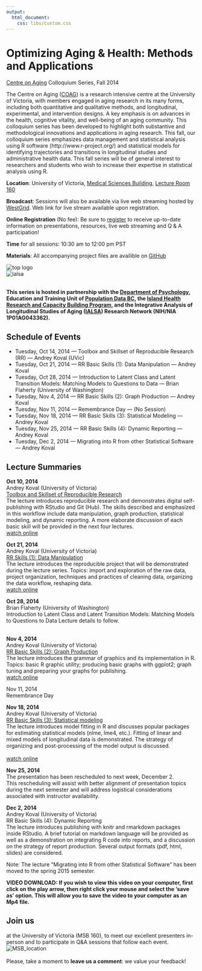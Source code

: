 ```yaml
---
output:
  html_document:
    css: libs/custom.css
---
```


Optimizing Aging & Health: Methods and Applications  
===  
[Centre on Aging](http://www.coag.uvic.ca/) Colloquium Series, Fall 2014     

The Centre on Aging ([COAG](http://www.coag.uvic.ca/)) is a research intensive centre at the University of Victoria, with members 
engaged in aging research in its many forms, including both quantitative and qualitative methods, and 
longitudinal, experimental, and intervention designs. A key emphasis is on advances in the health, 
cognitive vitality, and well-being of an aging community. This colloquium series has been developed to 
highlight both substantive and methodological innovations and applications in aging research. This fall, 
our colloquium series emphasizes data management and statistical analysis using R software
(http://www.r-project.org/) and statistical models for identifying trajectories and transitions in 
longitudinal studies and administrative health data. This fall series will be of general interest to 
researchers and students who wish to increase their expertise in statistical analysis using R.    </br>

**Location**: University of Victoria, [Medical Sciences Building](http://www.uvic.ca/home/about/campus-info/maps/maps/msb.php), [Lecture Room 160](http://video.med.ubc.ca/videos/facilities/images/MSB160_1.jpg)   

**Broadcast**: Sessions will also be available via live web streaming hosted by [WestGrid](http://www.westgrid.ca). Web link for live stream available upon registration.   

**Online Registration** (No fee): Be sure to [register](http://conferences.uvic.ca/index.php/coag/coagevents) to receive up-to-date information on presentations, resources, live web streaming and Q & A participation!

**Time** for all sessions: 10:30 am to 12:00 pm PST   

**Materials**: All accompanying project files are availible on [GitHub](https://github.com/IALSA/COAG-colloquium-2014F)

![top logo][toplogo]  
![ialsa][ialsa]  
  
</br>
**This series is hosted in partnership with the [Department of Psychology](http://www.uvic.ca/socialsciences/psychology/), Education and Training Unit of [Population Data BC](https://www.popdata.bc.ca/), the [Island Health Research and Capacity Building Program](http://www.viha.ca/rnd), and  the Integrative Analysis of Longitudinal Studies of Aging ([IALSA](http://www.ialsa.org/)) Research Network (NIH/NIA 1P01AG043362).**   

  
 
## Schedule of Events
  
- Tuesday, Oct 14, 2014 --- Toolbox and Skillset of Reproducible Research (RR) --- Andrey Koval (UVic)  
- Tuesday, Oct 21, 2014 --- RR Basic Skills (1): Data Manipulation --- Andrey Koval   
- Tuesday, Oct 28, 2014 --- Introduction to Latent Class and Latent Transition Models: Matching Models to
 Questions to Data --- Brian Flaherty (University of Washington)      
- Tuesday, Nov 4, 2014 --- RR Basic Skills (2): Graph Production --- Andrey Koval     
- Tuesday, Nov 11, 2014 --- Remembrance Day --- (No Session)  
- Tuesday, Nov 18, 2014 --- RR Basic Skills (3): Statistical Modeling --- Andrey Koval    
- Tuesday, Nov 25, 2014 --- RR Basic Skills (4): Dynamic Reporting --- Andrey Koval   
- Tuesday, Dec 2, 2014 --- Migrating into R from other Statistical Software --- Andrey Koval   

## Lecture Summaries


**Oct 10, 2014**  
Andrey Koval (University of Victoria)  
[Toolbox and Skillset of Reproducible Research][lecture1]   
The lecture introduces reproducible research and demonstrates digital self-publishing with RStudio and Git (Hub). The skills described and emphasized in this workflow include data manipulation, graph production, statistical modeling, and dynamic reporting. A more elaborate discussion of each basic skill will be provided in the next four lectures.   
[watch online](https://www.popdata.bc.ca/node/2035)    

**Oct 21, 2014**    
Andrey Koval (University of Victoria)  
[RR Skills (1): Data Manipulation][lecture2]        
The lecture introduces the reproducible project that will be demonstrated during the lecture series. Topics: import and exploration of the raw data, project organization, techniques and practices of cleaning data, organizing the data workflow, reshaping data.       
[watch online](https://www.popdata.bc.ca/node/2035) 



**Oct 28, 2014**  
Brian Flaherty (University of Washington)  
Introduction to Latent Class and Latent Transition Models: Matching Models to Questions to Data
Lecture details to follow. </br> 

</br>
**Nov 4, 2014**  
Andrey Koval (University of Victoria)  
[RR Basic Skills (2): Graph Production][lecture3]  
The lecture introduces the grammar of graphics and its implementation in R.   
Topics: basic R graphic utility; producing basic graphs with ggplot2; graph tuning and preparing your 
graphs for publishing.  </br> 
[watch online](https://www.popdata.bc.ca/node/2035)  


Nov 11, 2014       
Remembrance Day </br>     


**Nov 18, 2014**   
Andrey Koval (University of Victoria)    
[RR Basic Skills (3): Statistical modeling][lecture4]    
The lecture introduces model fitting in R and discusses popular packages for estimating statistical 
models (nlme, lme4, etc.). Fitting of linear and mixed models of longitudinal data is demonstrated. 
The strategy of organizing and post-processing of the model output is discussed. </br>  
[watch online](https://www.popdata.bc.ca/node/2035)  

**Nov 25, 2014**  
The presentation has been rescheduled to next week, December 2.  
This rescheduling will assist with better alignment of presentation topics during the next semester and will address logistical considerations associated with instructor availability.

**Dec 2, 2014**  
Andrey Koval (University of Victoria)  
RR Basic Skills (4): Dynamic Reporting  
The lecture introduces publishing with knitr and rmarkdown packages inside RStudio. A brief tutorial on 
markdown language will be provided as well as a demonstration on integrating R code into reports, and 
a discussion on the strategy of report production. Several output formats (pdf, html, slides) are 
considered.     </br>

Note: The lecture "Migrating into R from other Statistical Software" has been moved to the spring 2015 semester.   </br>

**VIDEO DOWNLOAD: If you wish to view this video on your computer, first click on the play arrow, then right click your mouse and select the 'save as' option. This will allow you to save the video to your computer as an Mp4 file.**



## Join us 
at the University of Victoria (MSB 160), to meet our excellent presenters in-person and to participate in Q&A sessions that follow each event.  
![MSB_location][MSB_location]   
</br>
Please, take a moment to **leave us a comment**: we value your feedback! 


[toplogo]:./images/combined_logos.png  
[ialsa]:./images/ialsa_long.png
[MSB_location]:./images/MSB_location.png
[lecture1]:./2014-10-14-Toolbox-and-Skillset.html
[lecture2]:./2014-10-21-Data-Manipulation.html
[lecture3]:./2014-11-04-Producing-Graphs.html
[lecture4]:./2014-11-18-Statistical-Modeling.html
